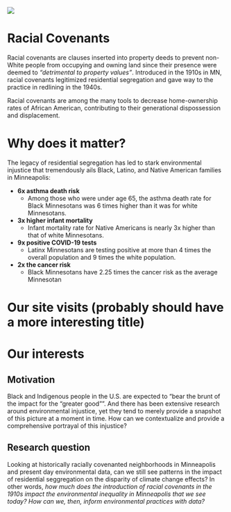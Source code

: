 ![](assets/images/racial_cov.webp){fig-align="center"}

# Racial Covenants

Racial covenants are clauses inserted into property deeds to prevent non-White people from occupying and owning land since their presence were deemed to *“detrimental to property values”*. Introduced in the 1910s in MN, racial covenants legitimized residential segregation and gave way to the practice in redlining in the 1940s.

Racial covenants are among the many tools to decrease home-ownership rates of African American, contributing to their generational dispossession and displacement.

# Why does it matter?

The legacy of residential segregation has led to stark environmental injustice that tremendously ails Black, Latino, and Native American families in Minneapolis:

-   **6x asthma death risk**
    -   Among those who were under age 65, the asthma death rate for Black Minnesotans was 6 times higher than it was for white Minnesotans.
-   **3x higher infant mortality**
    -   Infant mortality rate for Native Americans is nearly 3x higher than that of white Minnesotans.
-   **9x positive COVID-19 tests**
    -   Latinx Minnesotans are testing positive at more than 4 times the overall population and 9 times the white population.
-   **2x the cancer risk**
    -   Black Minnesotans have 2.25 times the cancer risk as the average Minnesotan

# Our site visits (probably should have a more interesting title)

# Our interests

## Motivation

Black and Indigenous people in the U.S. are expected to “bear the brunt of the impact for the “greater good””. And there has been extensive research around environmental injustice, yet they tend to merely provide a snapshot of this picture at a moment in time. How can we contextualize and provide a comprehensive portrayal of this injustice?

## Research question

Looking at historically racially covenanted neighborhoods in Minneapolis and present day environmental data, can we still see patterns in the impact of residential seggregation on the disparity of climate change effects? In other words, *how much does the introduction of racial covenants in the 1910s impact the environmental inequality in Minneapolis that we see today? How can we, then, inform environmental practices with data?*
